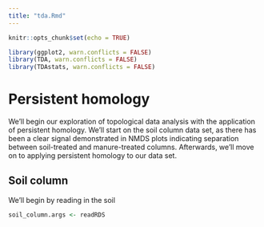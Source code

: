 ```yaml
---
title: "tda.Rmd"
---
```


```r
knitr::opts_chunk$set(echo = TRUE)
```

```r
library(ggplot2, warn.conflicts = FALSE)
library(TDA, warn.conflicts = FALSE)
library(TDAstats, warn.conflicts = FALSE)
```

# Persistent homology

We'll begin our exploration of topological data analysis with the application of persistent homology.  We'll start on the soil column data set, as there has been a clear signal demonstrated in NMDS plots indicating separation between soil-treated and manure-treated columns.  Afterwards, we'll move on to applying persistent homology to our data set.

## Soil column 

We'll begin by reading in the soil

```r
soil_column.args <- readRDS

```